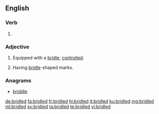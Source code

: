 ==English==

===Verb===
{{head|en|verb form}}

# {{en-past of|bridle}}

===Adjective===
{{en-adj}}

# Equipped with a [[bridle]]; [[controlled]].
# {{context|chiefly|_|ornithology|lang=en}} Having [[bridle]]-shaped marks.

===Anagrams===
* [[briddle#English|briddle]]

[[de:bridled]]
[[fa:bridled]]
[[fr:bridled]]
[[hi:bridled]]
[[it:bridled]]
[[ku:bridled]]
[[mg:bridled]]
[[ml:bridled]]
[[sv:bridled]]
[[ta:bridled]]
[[te:bridled]]
[[vi:bridled]]